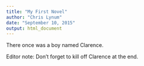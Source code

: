 ```yaml
---
title: "My First Novel"
author: "Chris Lynum"
date: "September 10, 2015"
output: html_document
---
```


There once was a boy named Clarence. 

Editor note: Don't forget to kill off Clarence at the end.